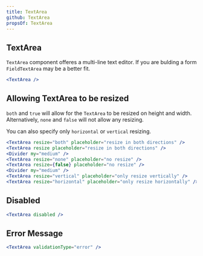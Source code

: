 ```yaml
---
title: TextArea
github: TextArea
propsOf: TextArea
---
```


## TextArea

`TextArea` component offeres a multi-line text editor. If you are bulding a form `FieldTextArea` may be a better fit.

```jsx
<TextArea />
```

## Allowing TextArea to be resized

`both` and `true` will allow for the `TextArea` to be resized on height and width. Alternatively, `none` and `false` will not allow any resizing.

You can also specify only `horizontal` or `vertical` resizing.

```jsx
<TextArea resize="both" placeholder="resize in both directions" />
<TextArea resize placeholder="resize in both directions" />
<Divider my="medium" />
<TextArea resize="none" placeholder="no resize" />
<TextArea resize={false} placeholder="no resize" />
<Divider my="medium" />
<TextArea resize="vertical" placeholder="only resize vertically" />
<TextArea resize="horizontal" placeholder="only resize horizontally" />

```

## Disabled

```jsx
<TextArea disabled />
```

## Error Message

```jsx
<TextArea validationType="error" />
```
